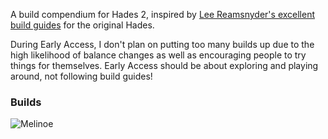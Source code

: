 
A build compendium for Hades 2, inspired by [Lee Reamsnyder's excellent build guides](https://www.leereamsnyder.com/hades-build-guide) for the original Hades.

<Callout>
  During Early Access, I don't plan on putting too many builds up due to the
  high likelihood of balance changes as well as encouraging people to try things
  for themselves. Early Access should be about exploring and playing around, not
  following build guides!
</Callout>

### Builds

<Cards>
  <Card title="Witch's Staff" href='/weapons/witchs-staff/builds' />
  <Card title='Sister Blades' href='/weapons/sister-blades/builds' />
  <Card title='Umbral Flames' href='/weapons/umbral-flames/builds' />
  <Card title='Moonstone Axe' href='/weapons/moonstone-axe/builds' />
  <Card title='Argent Skull' href='/weapons/argent-skull/builds' />
</Cards>

![Melinoe](/images/melinoe-splash.png)
